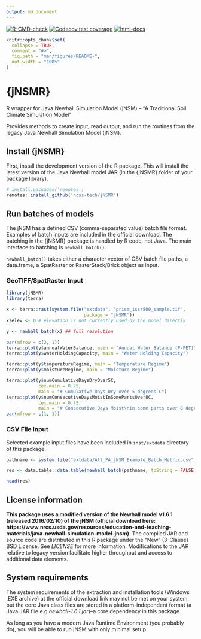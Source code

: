```yaml
---
output: md_document
---
```

<!-- badges: start -->
[![R-CMD-check](https://github.com/ncss-tech/jNSMR/workflows/R-CMD-check/badge.svg)](https://github.com/ncss-tech/jNSMR/actions)
[![Codecov test coverage](https://codecov.io/gh/ncss-tech/jNSMR/branch/main/graph/badge.svg)](https://codecov.io/gh/ncss-tech/jNSMR?branch=main)
[![html-docs](https://camo.githubusercontent.com/f7ba98e46ecd14313e0e8a05bec3f92ca125b8f36302a5b1679d4a949bccbe31/68747470733a2f2f696d672e736869656c64732e696f2f62616467652f646f63732d48544d4c2d696e666f726d6174696f6e616c)](https://ncss-tech.github.io/jNSMR/)
<!-- badges: end -->

```r
knitr::opts_chunk$set(
  collapse = TRUE,
  comment = "#>",
  fig.path = "man/figures/README-",
  out.width = "100%"
)
```

# {jNSMR}

R wrapper for Java Newhall Simulation Model (jNSM) -- "A Traditional Soil Climate Simulation Model"

Provides methods to create input, read output, and run the routines from the legacy Java Newhall Simulation Model (jNSM). 

## Install {jNSMR}

First, install the development version of the R package. This will install the latest version of the Java Newhall model JAR (in the {jNSMR} folder of your package library). 

```r
# install.packages('remotes')
remotes::install_github('ncss-tech/jNSMR')
```

## Run batches of models

The jNSM has a defined CSV (comma-separated value) batch file format. Examples of batch inputs are included in the official download. The batching in the {jNSMR} package is handled by R code, not Java. The main interface to batching is `newhall_batch()`. 

`newhall_batch()` takes either a character vector of CSV batch file paths, a data.frame, a SpatRaster or RasterStack/Brick object as input. 

### GeoTIFF/SpatRaster Input

```r
library(jNSMR)
library(terra)

x <- terra::rast(system.file("extdata", "prism_issr800_sample.tif",
                             package = "jNSMR"))
x$elev <- 0 # elevation is not currently used by the model directly

y <- newhall_batch(x) ## full resolution

par(mfrow = c(2, 1))
terra::plot(y$annualWaterBalance, main = "Annual Water Balance (P-PET)")
terra::plot(y$waterHoldingCapacity, main = "Water Holding Capacity")

terra::plot(y$temperatureRegime, main = "Temperature Regime")
terra::plot(y$moistureRegime, main = "Moisture Regime")

terra::plot(y$numCumulativeDaysDryOver5C,
            cex.main = 0.75,
            main = "# Cumulative Days Dry over 5 degrees C")
terra::plot(y$numConsecutiveDaysMoistInSomePartsOver8C,
            cex.main = 0.75,
            main = "# Consecutive Days Moist\nin some parts over 8 degrees C")
par(mfrow = c(1, 1))
```

### CSV File Input

Selected example input files have been included in `inst/extdata` directory of this package.

```r
pathname <- system.file("extdata/All_PA_jNSM_Example_Batch_Metric.csv", package = "jNSMR")[1]

res <- data.table::data.table(newhall_batch(pathname, toString = FALSE, verbose = FALSE))

head(res)
```

## License information

**This package uses a modified version of the Newhall model v1.6.1 (released 2016/02/10) of the jNSM (official download here: https://www.nrcs.usda.gov/resources/education-and-teaching-materials/java-newhall-simulation-model-jnsm)**. The compiled JAR and source code are distributed in this R package under the "New" (3-Clause) BSD License. See _LICENSE_ for more information. Modifications to the JAR relative to legacy version facilitate higher throughput and access to additional data elements.

## System requirements

The system requirements of the extraction and installation tools (Windows .EXE archive) at the official download link may not be met on your system, but the core Java class files are stored in a platform-independent format (a Java JAR file e.g _newhall-1.6.1.jar_)--a core dependency in this package. 

As long as you have a modern Java Runtime Environment (you probably do), you will be able to run jNSM with only minimal setup.

